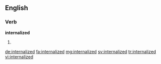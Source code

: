 ==English==

===Verb===
'''internalized'''

# {{en-past of|internalize}}

[[de:internalized]]
[[fa:internalized]]
[[mg:internalized]]
[[sv:internalized]]
[[tr:internalized]]
[[vi:internalized]]